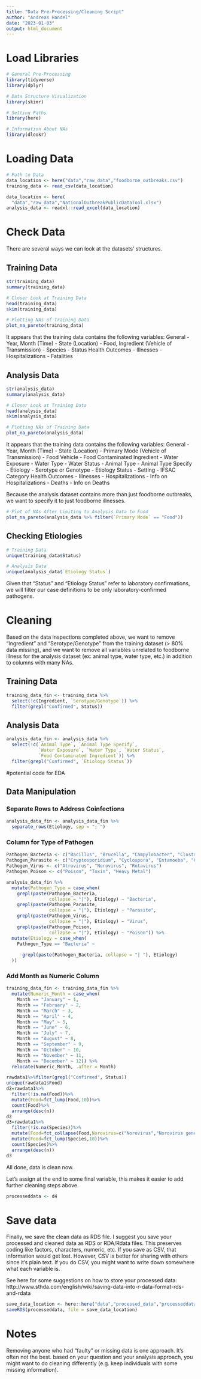 ```yaml
---
title: "Data Pre-Processing/Cleaning Script"
author: "Andreas Handel"
date: "2023-01-03"
output: html_document
---
```


# Load Libraries
```r
# General Pre-Processing
library(tidyverse)
library(dplyr)

# Data Structure Visualization
library(skimr)

# Setting Paths
library(here)

# Information About NAs
library(dlookr)
```


# Loading Data

```r
# Path to Data
data_location <- here("data","raw_data","foodborne_outbreaks.csv")
training_data <- read_csv(data_location)

data_location <- here(
  "data","raw_data","NationalOutbreakPublicDataTool.xlsx")
analysis_data <- readxl::read_excel(data_location)
```

# Check Data

There are several ways we can look at the datasets' structures.

## Training Data
```r
str(training_data)
summary(training_data)

# Closer Look at Training Data
head(training_data)
skim(training_data)

# Plotting NAs of Training Data
plot_na_pareto(training_data)
```

It appears that the training data contains the following variables:
General
-   Year, Month (Time)
-   State (Location)
-   Food, Ingredient (Vehicle of Transmission)
-   Species
-   Status
Health Outcomes
-   Illnesses
-   Hospitalizations
-   Fatalities

## Analysis Data
```r
str(analysis_data)
summary(analysis_data)

# Closer Look at Training Data
head(analysis_data)
skim(analysis_data)

# Plotting NAs of Training Data
plot_na_pareto(analysis_data)
```

It appears that the training data contains the following variables:
General
-   Year, Month (Time)
-   State (Location)
-   Primary Mode (Vehicle of Transmission)
-   Food Vehicle
-   Food Contaminated Ingredient
-   Water Exposure
-   Water Type
-   Water Status
-   Animal Type
-   Animal Type Specify
-   Etiology
-   Serotype or Genotype
-   Etiology Status
-   Setting
-   IFSAC Category
Health Outcomes
-   Illnesses
-   Hospitalizations
-   Info on Hospitalizations
-   Deaths
-   Info on Deaths

Because the analysis dataset contains more than just foodborne outbreaks, we want to specify it to just foodborne illnesses.

```r
# Plot of NAs After Limiting to Analysis Data to Food
plot_na_pareto(analysis_data %>% filter(`Primary Mode` == "Food"))
```
## Checking Etiologies
```r
# Training Data
unique(training_data$Status)

# Analysis Data
unique(analysis_data$`Etiology Status`)
```

Given that "Status" and "Etiology Status" refer to laboratory confirmations, we will filter our case definitions to be only laboratory-confirmed pathogens.

# Cleaning

Based on the data inspections completed above, we want to remove "Ingredient" and "Serotype/Genotype" from the training dataset (> 80% data missing), and we want to remove all variables unrelated to foodborne illness for the analysis dataset (ex: animal type, water type, etc.) in addition to columns with many NAs.

## Training Data
```r
training_data_fin <- training_data %>%
  select(!c(Ingredient, `Serotype/Genotype`)) %>%
  filter(grepl("Confirmed", Status))
```

## Analysis Data
```r
analysis_data_fin <- analysis_data %>%
  select(!c(`Animal Type`, `Animal Type Specify`, 
            `Water Exposure`, `Water Type`, `Water Status`, 
            `Food Contaminated Ingredient`)) %>%
  filter(grepl("Confirmed", `Etiology Status`))
```

#potential code for EDA

## Data Manipulation
### Separate Rows to Address Coinfections
```r
analysis_data_fin <- analysis_data_fin %>%
  separate_rows(Etiology, sep = "; ")
```

### Column for Type of Pathogen
```r
Pathogen_Bacteria <- c("Bacillus", "Brucella", "Campylobacter", "Clostridium", "Staphylococcus", "Escherichia coli", "Listeria", "Salmonella", "Vibrio", "Cholera", "Enterococcus", "Bacterium", "Shigella", "Yersinia")
Pathogen_Parasite <- c("Cryptosporidium", "Cyclospora", "Entamoeba", "Giardia", "Parasite", "Toxoplasma", "Trichinella")
Pathogen_Virus <- c("Atrovirus", "Norovirus", "Rotavirus")
Pathogen_Poison <- c("Poison", "Toxin", "Heavy Metal")

analysis_data_fin %>%
  mutate(Pathogen_Type = case_when(
    grepl(paste(Pathogen_Bacteria, 
                collapse = "|"), Etiology) ~ "Bacteria",
    grepl(paste(Pathogen_Parasite, 
                collapse = "|"), Etiology) ~ "Parasite",
    grepl(paste(Pathogen_Virus, 
                collapse = "|"), Etiology) ~ "Virus",
    grepl(paste(Pathogen_Poison, 
                collapse = "|"), Etiology) ~ "Poison")) %>%
  mutate(Etiology = case_when(
    Pathogen_Type == "Bacteria" ~ 
      
      grepl(paste(Pathogen_Bacteria, collapse = "| "), Etiology)
  ))

```

### Add Month as Numeric Column
```r
training_data_fin <- training_data_fin %>%
  mutate(Numeric_Month = case_when(
    Month == "January" ~ 1,
    Month == "February" ~ 2,
    Month == "March" ~ 3,
    Month == "April" ~ 4,
    Month == "May" ~ 5,
    Month == "June" ~ 6,
    Month == "July" ~ 7,
    Month == "August" ~ 8,
    Month == "September" ~ 9,
    Month == "October" ~ 10,
    Month == "November" ~ 11,
    Month == "December" ~ 12)) %>%
  relocate(Numeric_Month, .after = Month)
```


```r
rawdata1%>%filter(grepl("Confirmed", Status))
unique(rawdata1$Food)
d2=rawdata1%>%
  filter(!is.na(Food))%>%
  mutate(Food=fct_lump(Food,10))%>%
  count(Food)%>%
  arrange(desc(n))
d2
d3=rawdata1%>%
  filter(!is.na(Species))%>%
  mutate(Food=fct_collapse(Food,Norovirus=c("Norovirus","Norovirus genogroup I","Norovirus genogroup II")))%>%
  mutate(Food=fct_lump(Species,10))%>%
  count(Species)%>%
  arrange(desc(n))
d3
```

All done, data is clean now. 

Let's assign at the end to some final variable, this makes it easier to add further cleaning steps above.

```r
processeddata <- d4
```


# Save data 

Finally, we save the clean data as RDS file. I suggest you save your processed and cleaned data as RDS or RDA/Rdata files. 
This preserves coding like factors, characters, numeric, etc.  If you save as CSV, that information would get lost.
However, CSV is better for sharing with others since it's plain text. If you do CSV, you might want to write down somewhere what each variable is.

See here for some suggestions on how to store your processed data:
http://www.sthda.com/english/wiki/saving-data-into-r-data-format-rds-and-rdata

```r
save_data_location <- here::here("data","processed_data","processeddata.rds")
saveRDS(processeddata, file = save_data_location)
```



# Notes

Removing anyone who had "faulty" or missing data is one approach. It's often not the best. based on your question and your analysis approach, you might want to do cleaning differently (e.g. keep individuals with some missing information).

